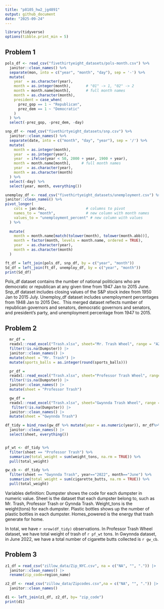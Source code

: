 ```yaml
---
title: "p8105_hw2_jg4891"
output: github_document
date: "2025-09-24"
---
```


```r
library(tidyverse)
options(tibble.print_min = 5)

```
## Problem 1
```r
pols_df <- read_csv("fivethirtyeight_datasets/pols-month.csv") %>%
  janitor::clean_names() %>%
  separate(mon, into = c("year", "month", "day"), sep = '-') %>%
  mutate(
    year  = as.character(year),
    month = as.integer(month),       # "01" -> 1, "02" -> 2
    month = month.name[month],       # full month names
    month = as.character(month),
    president = case_when(
      prez_gop == 1 ~ "Republican",
      prez_dem == 1 ~ "Democratic"
    )
  ) %>%
  select(-prez_gop, -prez_dem, -day)
```
```r
snp_df <- read_csv("fivethirtyeight_datasets/snp.csv") %>%
  janitor::clean_names() %>%
  separate(date, into = c("month", "day", "year"), sep = '/') %>%
  mutate(
    month = as.integer(month),
    year  = as.integer(year),
    year  = ifelse(year < 50, 2000 + year, 1900 + year),
    month = month.name[month],     # full month names
    year  = as.character(year),
    month = as.character(month)
  ) %>%
  select(-day) %>%
  select(year, month, everything())
```
```r
unemploy_df <- read_csv("fivethirtyeight_datasets/unemployment.csv") %>% 
janitor::clean_names() %>% 
pivot_longer(
    cols = jan:dec,                  # columns to pivot
    names_to = "month",              # new column with month names
    values_to = "unemployment_percent" # new column with values
  ) %>% 
  
  mutate(
    month = month.name[match(tolower(month), tolower(month.abb))],
    month = factor(month, levels = month.name, ordered = TRUE),
    year  = as.character(year),
    month = as.character(month)
  )
```
```r

ft_df = left_join(pols_df, snp_df, by = c("year", "month"))
Sd_df = left_join(ft_df, unemploy_df, by = c("year", "month"))
print(Sd_df)

```

Pols_df dataset contains the number of national politicians who are democratic or republican at any given time from 1947 Jan to 2015 June.
Snp_df dataset includes closing values of the S&P stock index from 1950 Jan to 2015 July.
Unemploy_df dataset includes unemployment percentages from  1948 Jan to 2015 Dec. 
This merged dataset reflects number of republican governors and senators, democratic governors and senators, and president's party, and unemployment percentage from 1947 to 2015.

## Problem 2
```r
  mr_df = 
  readxl::read_excel("Trash.xlsx", sheet="Mr. Trash Wheel", range = "A2:N653",na = c("NA", "", "."))|>
  filter(!is.na(Dumpster)) |> 
  janitor::clean_names() |> 
  mutate(sheet = "Mr. Trash") |> 
  mutate(sports_balls = as.integer(round(sports_balls)))

```


```r
  pr_df = 
  readxl::read_excel("Trash.xlsx", sheet="Professor Trash Wheel", range = "A2:M120",na = c("NA", "", "."))|>
  filter(!is.na(Dumpster)) |> 
  janitor::clean_names() |> 
  mutate(sheet = "Professor Trash")

```

```r
  gw_df = 
  readxl::read_excel("Trash.xlsx", sheet="Gwynnda Trash Wheel", range = "A2:L265",na = c("NA", "", "."))|>
   filter(!is.na(Dumpster)) |> 
  janitor::clean_names() |> 
  mutate(sheet = "Gwynnda Trash")

```

```r

df_tidy = bind_rows(gw_df %>% mutate(year = as.numeric(year)), mr_df%>% mutate(year = as.numeric(year)), pr_df%>% mutate(year = as.numeric(year))) |> 
  janitor::clean_names() |> 
  select(sheet, everything())


pf_wt <- df_tidy %>% 
  filter(sheet == "Professor Trash") %>% 
  summarize(total_weight = sum(weight_tons, na.rm = TRUE)) %>% 
  pull(total_weight)

gw_cb <- df_tidy %>% 
  filter(sheet == "Gwynnda Trash", year=="2022", month=="June") %>% 
  summarize(total_weight = sum(cigarette_butts, na.rm = TRUE)) %>% 
  pull(total_weight)
```


Variables definition: Dumpster shows the code for each dumpster in numeric value. Sheet is the dataset that each dumpster belong to, such as Mr. Trash, Professor Trash or Gynnda Trash. Weight_tons is the weight(tons) for each dumpster. Plastic bottles shows up the number of plastic bottles in each dumpster. Homes_powered is the energy that trash generate for home.

In total, we have `r nrow(df_tidy)` observations. 
In Professor Trash Wheel dataset, we have total weight of trash of  `r pf_wt` tons.
In Gwynnda dataset, in June 2022, we have a total number of cigarette butts collected is `r gw_cb`. 

## Problem 3
```r
z1_df = read_csv("zillow_data/Zip_NYC.csv", na = c("NA", "", ".")) |> 
  janitor::clean_names() |> 
  rename(zip_code=region_name)

z2_df <- read_csv("zillow_data/Zipcodes.csv",na = c("NA", "", ".")) |> 
  janitor::clean_names()

d1 <- left_join(z1_df, z2_df, by= "zip_code")
print(d1)
```











